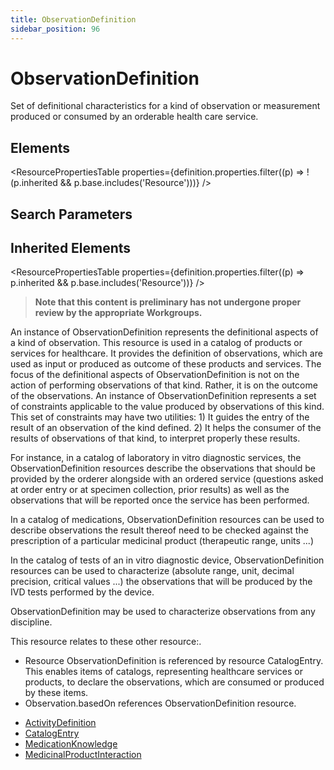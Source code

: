 ```yaml
---
title: ObservationDefinition
sidebar_position: 96
---
```



# ObservationDefinition

Set of definitional characteristics for a kind of observation or measurement produced or consumed by an orderable health care service.

<Tabs queryString="section">
  <TabItem value="schema" label="Schema" default>

## Elements

<ResourcePropertiesTable
  properties={definition.properties.filter((p) => !(p.inherited && p.base.includes('Resource')))}
/>

## Search Parameters

<SearchParamsTable searchParams={definition.searchParameters} />

## Inherited Elements

<ResourcePropertiesTable properties={definition.properties.filter((p) => p.inherited && p.base.includes('Resource'))} />

  </TabItem>
  <TabItem value="usage" label="Usage">
<div> <a name="bnc"> </a> <blockquote class="stu-note">   <a name="dstu"></a> <strong>Note that this content is preliminary has not undergone proper review by the appropriate Workgroups.</strong> </blockquote> <p> An instance of <Link to="/docs/api/fhir/resources/observationdefinition">ObservationDefinition</Link> represents the definitional aspects of a kind of observation. This resource is used in a catalog of products or services for healthcare. It provides the definition of observations, which are used as input or produced as outcome of these products and services. The focus of the definitional aspects of <Link to="/docs/api/fhir/resources/observationdefinition">ObservationDefinition</Link> is not on the action of performing observations of that kind. Rather, it is on the outcome of the observations. An instance of <Link to="/docs/api/fhir/resources/observationdefinition">ObservationDefinition</Link> represents a set of constraints applicable to the value produced by observations of this kind. This set of constraints may have two utilities: 1) It guides the entry of the result of an observation of the kind defined. 2) It helps the consumer of the results of observations of that kind, to interpret properly these results. </p> <p> For instance, in a catalog of laboratory in vitro diagnostic services, the <Link to="/docs/api/fhir/resources/observationdefinition">ObservationDefinition</Link> resources describe the observations that should be provided by the orderer alongside with an ordered service (questions asked at order entry or at specimen collection, prior results) as well as the observations that will be reported once the service has been performed. </p> <p> In a catalog of medications, <Link to="/docs/api/fhir/resources/observationdefinition">ObservationDefinition</Link> resources can be used to describe observations the result thereof need to be checked against the prescription of a particular medicinal product (therapeutic range, units ...) </p> <p> In the catalog of tests of an in vitro diagnostic device, <Link to="/docs/api/fhir/resources/observationdefinition">ObservationDefinition</Link> resources can be used to characterize (absolute range, unit, decimal precision, critical values ...) the observations that will be produced by the IVD tests performed by the device. </p> <p> <Link to="/docs/api/fhir/resources/observationdefinition">ObservationDefinition</Link> may be used to characterize observations from any discipline. </p> </div>
  </TabItem>
  <TabItem value="relationships" label="Relationships">
<div> <p> This resource relates to these other resource:. </p>  <ul> <li>Resource <Link to="/docs/api/fhir/resources/observationdefinition">ObservationDefinition</Link> is referenced by resource <Link to="/docs/api/fhir/resources/catalogentry">CatalogEntry</Link>. This enables items of catalogs, representing healthcare services or products, to declare the observations, which are consumed or produced by these items.</li> <li>Observation.basedOn references <Link to="/docs/api/fhir/resources/observationdefinition">ObservationDefinition</Link> resource.</li> </ul> </div>
  </TabItem>

  <TabItem value="referencedBy" label="Referenced By">
<ul><li><a href="/docs/api/fhir/resources/activitydefinition">ActivityDefinition</a></li>
<li><a href="/docs/api/fhir/resources/catalogentry">CatalogEntry</a></li>
<li><a href="/docs/api/fhir/resources/medicationknowledge">MedicationKnowledge</a></li>
<li><a href="/docs/api/fhir/resources/medicinalproductinteraction">MedicinalProductInteraction</a></li></ul>
  </TabItem>
</Tabs>
